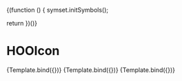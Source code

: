 
{(function () {
  symset.initSymbols();

  return <span></span>
})()}

<Meta title="Atoms/Icons/HOOIcon" component={HOOIcon} />

# HOOIcon


<Canvas>
  <Story
    name="IconName"
    args={
      { iconName: 'hoo-icon-close' }
    }>
    {Template.bind({})}
  </Story>
</Canvas>

<Canvas>
  <Story
    name="IconSVG"
    args={
      { iconSVG: iconSVGValue }
    }>
    {Template.bind({})}
  </Story>
</Canvas>

<Canvas>
  <Story
    name="Extending"
    args={
      { iconName: 'hoo-icon-close', rootElementAttributes: { style: { color: "red" } } }
    }>
    {Template.bind({})}
  </Story>
</Canvas>
